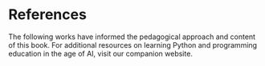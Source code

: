 # References {.unnumbered}

The following works have informed the pedagogical approach and content of this book. For additional resources on learning Python and programming education in the age of AI, visit our companion website.

::: {#refs}
:::

